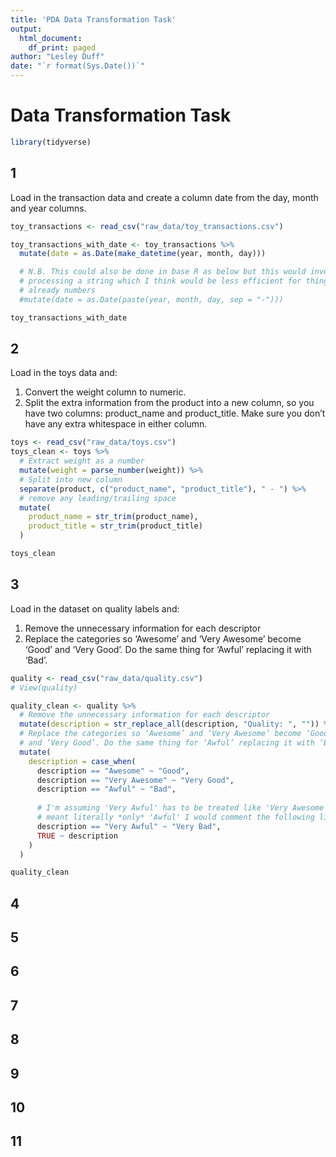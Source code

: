```yaml
---
title: 'PDA Data Transformation Task'
output:
  html_document:
    df_print: paged
author: "Lesley Duff"
date: "`r format(Sys.Date())`"
---
```

# Data Transformation Task
```r
library(tidyverse)
```

## 1
Load in the transaction data and create a column date from the day, month and year columns.
```r
toy_transactions <- read_csv("raw_data/toy_transactions.csv")

toy_transactions_with_date <- toy_transactions %>%
  mutate(date = as.Date(make_datetime(year, month, day)))

  # N.B. This could also be done in base R as below but this would involve 
  # processing a string which I think would be less efficient for things 
  # already numbers
  #mutate(date = as.Date(paste(year, month, day, sep = "-")))

toy_transactions_with_date
```
## 2
Load in the toys data and:

1. Convert the weight column to numeric.
2. Split the extra information from the product into a new column, so you have two columns: product_name and product_title. Make sure you don’t have any extra whitespace in either column.

```r
toys <- read_csv("raw_data/toys.csv")
toys_clean <- toys %>%
  # Extract weight as a number
  mutate(weight = parse_number(weight)) %>%
  # Split into new column
  separate(product, c("product_name", "product_title"), " - ") %>%
  # remove any leading/trailing space
  mutate(
    product_name = str_trim(product_name),
    product_title = str_trim(product_title)
  )

toys_clean
```

## 3
Load in the dataset on quality labels and:

1. Remove the unnecessary information for each descriptor
2. Replace the categories so ‘Awesome’ and ‘Very Awesome’ become ‘Good’ and 
‘Very Good’. Do the same thing for ‘Awful’ replacing it with ‘Bad’.
```r
quality <- read_csv("raw_data/quality.csv")
# View(quality)

quality_clean <- quality %>%
  # Remove the unnecessary information for each descriptor
  mutate(description = str_replace_all(description, "Quality: ", "")) %>%
  # Replace the categories so ‘Awesome’ and ‘Very Awesome’ become ‘Good’
  # and ‘Very Good’. Do the same thing for ‘Awful’ replacing it with ‘Bad
  mutate(
    description = case_when(
      description == "Awesome" ~ "Good",
      description == "Very Awesome" ~ "Very Good",
      description == "Awful" ~ "Bad",
      
      # I'm assuming 'Very Awful' has to be treated like 'Very Awesome' but if
      # meant literally *only* 'Awful' I would comment the following line out
      description == "Very Awful" ~ "Very Bad",
      TRUE ~ description
    )
  )

quality_clean
```


## 4
## 5
## 6
## 7
## 8
## 9
## 10
## 11
